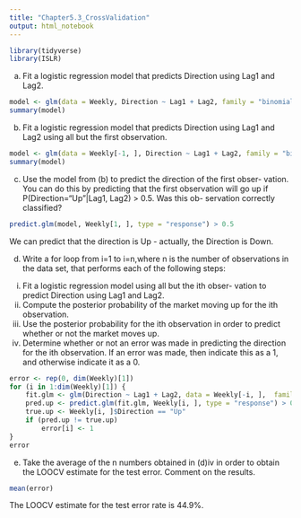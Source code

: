 ```yaml
---
title: "Chapter5.3_CrossValidation"
output: html_notebook
---
```


```r
library(tidyverse)
library(ISLR)
```

(a) Fit a logistic regression model that predicts Direction using Lag1 and Lag2.

```r
model <- glm(data = Weekly, Direction ~ Lag1 + Lag2, family = "binomial")
summary(model)
```

(b) Fit a logistic regression model that predicts Direction using Lag1 and Lag2 using all but the first observation.

```r
model <- glm(data = Weekly[-1, ], Direction ~ Lag1 + Lag2, family = "binomial")
summary(model)
```

(c) Use the model from (b) to predict the direction of the first obser- vation. You can do this by predicting that the first observation will go up if P(Direction="Up"|Lag1, Lag2) > 0.5. Was this ob- servation correctly classified?

```r
predict.glm(model, Weekly[1, ], type = "response") > 0.5
```

We can predict that the direction is Up - actually, the Direction is Down.

(d) Write a for loop from i=1 to i=n,where n is the number of observations in the data set, that performs each of the following steps:

i. Fit a logistic regression model using all but the ith obser- vation to predict Direction using Lag1 and Lag2.
ii. Compute the posterior probability of the market moving up for the ith observation.
iii. Use the posterior probability for the ith observation in order to predict whether or not the market moves up.
iv. Determine whether or not an error was made in predicting the direction for the ith observation. If an error was made, then indicate this as a 1, and otherwise indicate it as a 0.

```r
error <- rep(0, dim(Weekly)[1])
for (i in 1:dim(Weekly)[1]) {
    fit.glm <- glm(Direction ~ Lag1 + Lag2, data = Weekly[-i, ],  family = "binomial")
    pred.up <- predict.glm(fit.glm, Weekly[i, ], type = "response") > 0.5
    true.up <- Weekly[i, ]$Direction == "Up"
    if (pred.up != true.up)
        error[i] <- 1
}
error
```

(e) Take the average of the n numbers obtained in (d)iv in order to obtain the LOOCV estimate for the test error. Comment on the results.

```r
mean(error)
```

The LOOCV estimate for the test error rate is 44.9%.
